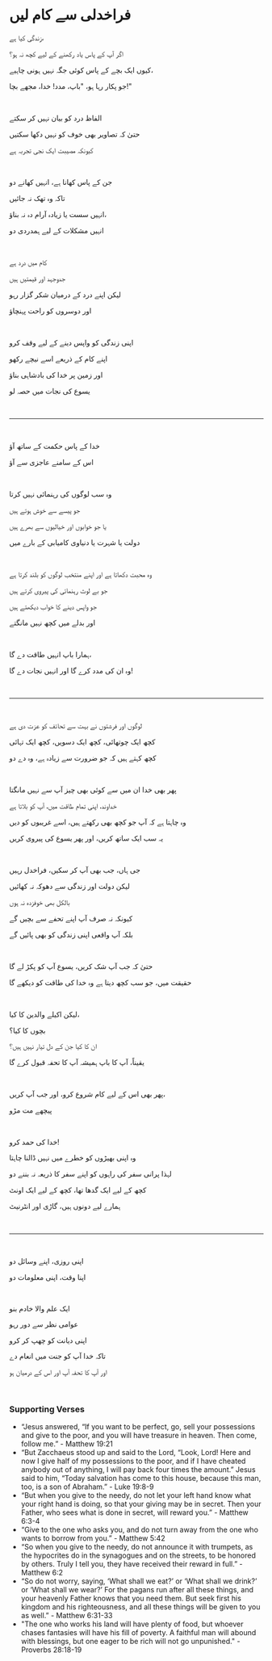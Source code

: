 # فراخدلی سے کام لیں

زندگی کیا ہے،

اگر آپ کے پاس یاد رکھنے کے لیے کچھ نہ ہو؟

کیوں ایک بچے کے پاس کوئی جگہ نہیں ہونی چاہیے،

جو پکار رہا ہو، "باپ، مدد! خدا، مجھے بچا!"

<br />

الفاظ درد کو بیان نہیں کر سکتے

حتیٰ کہ تصاویر بھی خوف کو نہیں دکھا سکتیں

کیونکہ مصیبت ایک نجی تجربہ ہے

<p></p>

<br />

جن کے پاس کھانا ہے، انہیں کھانے دو

تاکہ وہ تھک نہ جائیں

انہیں سست یا زیادہ آرام دہ نہ بناؤ،

انہیں مشکلات کے لیے ہمدردی دو

<br />

کام میں درد ہے

جدوجہد اور قیمتیں ہیں

لیکن اپنے درد کے درمیان شکر گزار رہو

اور دوسروں کو راحت پہنچاؤ

<br />

اپنی زندگی کو واپس دینے کے لیے وقف کرو

اپنے کام کے ذریعے اسے نیچے رکھو

اور زمین پر خدا کی بادشاہی بناؤ

یسوع کی نجات میں حصہ لو

<br />

---

<br />

خدا کے پاس حکمت کے ساتھ آؤ

اس کے سامنے عاجزی سے آؤ

<br />

وہ سب لوگوں کی رہنمائی نہیں کرتا

جو پیسے سے خوش ہوتے ہیں

یا جو خوابوں اور خیالیوں سے بھرے ہیں

دولت یا شہرت یا دنیاوی کامیابی کے بارے میں

<br />

وہ محبت دکھاتا ہے اور اپنے منتخب لوگوں کو بلند کرتا ہے

جو بے لوث رہنمائی کی پیروی کرتے ہیں

جو واپس دینے کا خواب دیکھتے ہیں

اور بدلے میں کچھ نہیں مانگتے

<br />

ہمارا باپ انہیں طاقت دے گا،

وہ ان کی مدد کرے گا اور انہیں نجات دے گا!

<br />

---

<br />

لوگوں اور فرشتوں نے بہت سے تحائف کو عزت دی ہے

کچھ ایک چوتھائی، کچھ ایک دسویں، کچھ ایک تہائی

کچھ کہتے ہیں کہ جو ضرورت سے زیادہ ہے، وہ دے دو

<p></p>

<br />

پھر بھی خدا ان میں سے کوئی بھی چیز آپ سے نہیں مانگتا

خداوند، اپنی تمام طاقت میں، آپ کو بلاتا ہے

وہ چاہتا ہے کہ آپ جو کچھ بھی رکھتے ہیں، اسے غریبوں کو دیں

یہ سب ایک ساتھ کریں، اور پھر یسوع کی پیروی کریں

<br />

جی ہاں، جب بھی آپ کر سکیں، فراخدل رہیں

لیکن دولت اور زندگی سے دھوکہ نہ کھائیں

بالکل بھی خوفزدہ نہ ہوں

کیونکہ نہ صرف آپ اپنے تحفے سے بچیں گے

بلکہ آپ واقعی اپنی زندگی کو بھی پائیں گے

<p></p>

<br />

حتیٰ کہ جب آپ شک کریں، یسوع آپ کو پکڑ لے گا

حقیقت میں، جو سب کچھ دیتا ہے وہ خدا کی طاقت کو دیکھے گا

<br />

لیکن اکیلے والدین کا کیا،

بچوں کا کیا؟

ان کا کیا جن کے دل تیار نہیں ہیں؟

یقیناً، آپ کا باپ ہمیشہ آپ کا تحفہ قبول کرے گا

<br />

پھر بھی اس کے لیے کام شروع کرو، اور جب آپ کریں،

پیچھے مت مڑو

<br />

خدا کی حمد کرو!

وہ اپنی بھیڑوں کو خطرے میں نہیں ڈالنا چاہتا

لہذا پرانی سفر کی راہوں کو اپنے سفر کا ذریعہ نہ بننے دو

کچھ کے لیے ایک گدھا تھا، کچھ کے لیے ایک اونٹ

ہمارے لیے دونوں ہیں، گاڑی اور انٹرنیٹ

<p></p>

<br />

---

<br />

اپنی روزی، اپنے وسائل دو

اپنا وقت، اپنی معلومات دو

<br />

ایک علم والا خادم بنو

عوامی نظر سے دور رہو

اپنی دیانت کو چھپ کر کرو

تاکہ خدا آپ کو جنت میں انعام دے

اور آپ کا تحفہ آپ اور اس کے درمیان ہو

<br />

### Supporting Verses

- “Jesus answered, “If you want to be perfect, go, sell your possessions and give to the poor, and you will have treasure in heaven. Then come, follow me.” - Matthew 19:21
- “But Zacchaeus stood up and said to the Lord, “Look, Lord! Here and now I give half of my possessions to the poor, and if I have cheated anybody out of anything, I will pay back four times the amount.” Jesus said to him, “Today salvation has come to this house, because this man, too, is a son of Abraham.” - Luke 19:8-9
- “But when you give to the needy, do not let your left hand know what your right hand is doing, so that your giving may be in secret. Then your Father, who sees what is done in secret, will reward you.” - Matthew 6:3-4
- “Give to the one who asks you, and do not turn away from the one who wants to borrow from you.” - Matthew 5:42
- “So when you give to the needy, do not announce it with trumpets, as the hypocrites do in the synagogues and on the streets, to be honored by others. Truly I tell you, they have received their reward in full.” - Matthew 6:2
- “So do not worry, saying, ‘What shall we eat?’ or ‘What shall we drink?’ or ‘What shall we wear?’ For the pagans run after all these things, and your heavenly Father knows that you need them. But seek first his kingdom and his righteousness, and all these things will be given to you as well.” - Matthew 6:31-33
- "The one who works his land will have plenty of food, but whoever chases fantasies will have his fill of poverty. A faithful man will abound with blessings, but one eager to be rich will not go unpunished." - Proverbs 28:18-19